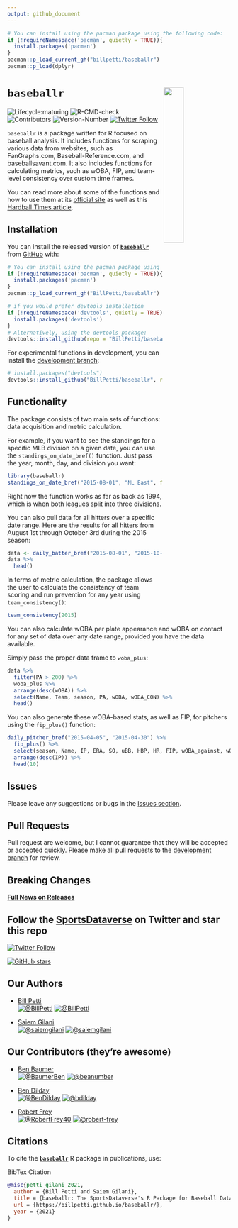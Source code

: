 ```yaml
---
output: github_document
---
```


```r
# You can install using the pacman package using the following code:
if (!requireNamespace('pacman', quietly = TRUE)){
  install.packages('pacman')
}
pacman::p_load_current_gh("billpetti/baseballr")
pacman::p_load(dplyr)
```

# 

# `baseballr` <a href='https://billpetti.github.io/baseballr/'><img src='https://raw.githubusercontent.com/billpetti/baseballr/master/logo.png' align="right" width="30%" min-width="100px" /></a>

<!-- badges: start --> 
![Lifecycle:maturing](https://img.shields.io/badge/lifecycle-maturing-blue.svg?style=for-the-badge&logo=github)
![R-CMD-check](https://img.shields.io/github/workflow/status/BillPetti/baseballr/R-CMD-check?label=R-CMD-Check&logo=R&logoColor=blue&style=for-the-badge)
![Contributors](https://img.shields.io/github/contributors/BillPetti/baseballr?style=for-the-badge)
![Version-Number](https://img.shields.io/github/r-package/v/BillPetti/baseballr?label=baseballr&logo=R&style=for-the-badge)
[![Twitter Follow](https://img.shields.io/twitter/follow/BillPetti?color=blue&label=%40BillPetti&logo=twitter&style=for-the-badge)](https://twitter.com/BillPetti) 
<!-- badges: end -->

`baseballr` is a package written for R focused on baseball analysis. It
includes functions for scraping various data from websites, such as
FanGraphs.com, Baseball-Reference.com, and baseballsavant.com. It also
includes functions for calculating metrics, such as wOBA, FIP, and
team-level consistency over custom time frames.

You can read more about some of the functions and how to use them at its
[official site](https://billpetti.github.io/baseballr/) as well as this
[Hardball Times
article](https://www.hardballtimes.com/developing-the-baseballr-package-for-r/).

## **Installation**

You can install the released version of [**```baseballr```**](https://github.com/BillPetti/baseballr) from [GitHub](https://github.com/BillPetti/baseballr) with:

``` r
# You can install using the pacman package using the following code:
if (!requireNamespace('pacman', quietly = TRUE)){
  install.packages('pacman')
}
pacman::p_load_current_gh("BillPetti/baseballr")
```

``` r
# if you would prefer devtools installation
if (!requireNamespace('devtools', quietly = TRUE)){
  install.packages('devtools')
}
# Alternatively, using the devtools package:
devtools::install_github(repo = "BillPetti/baseballr")
```

For experimental functions in development, you can install the [development branch](https://github.com/BillPetti/baseballr/tree/development_branch):

``` r
# install.packages("devtools")
devtools::install_github("BillPetti/baseballr", ref = "development_branch")
```

## **Functionality**

The package consists of two main sets of functions: data acquisition and metric calculation.

For example, if you want to see the standings for a specific MLB division on a given date, you can use the `standings_on_date_bref()` function. Just pass the year, month, day, and division you want:

```r
library(baseballr)
standings_on_date_bref("2015-08-01", "NL East", from = FALSE)
```

Right now the function works as far as back as 1994, which is when both leagues split into three divisions.

You can also pull data for all hitters over a specific date range. Here are the results for all hitters from August 1st through October 3rd during the 2015 season:

```r

data <- daily_batter_bref("2015-08-01", "2015-10-03") 
data %>%
  head()
```

In terms of metric calculation, the package allows the user to calculate the consistency of team scoring and run prevention for any year using `team_consistency()`:

```r
team_consistency(2015)
```

You can also calculate wOBA per plate appearance and wOBA on contact for any set of data over any date range, provided you have the data available.

Simply pass the proper data frame to `woba_plus`:

```r
data %>%
  filter(PA > 200) %>%
  woba_plus %>%
  arrange(desc(wOBA)) %>%
  select(Name, Team, season, PA, wOBA, wOBA_CON) %>%
  head()
```

You can also generate these wOBA-based stats, as well as FIP, for pitchers using the `fip_plus()` function:

```r
daily_pitcher_bref("2015-04-05", "2015-04-30") %>% 
  fip_plus() %>% 
  select(season, Name, IP, ERA, SO, uBB, HBP, HR, FIP, wOBA_against, wOBA_CON_against) %>%
  arrange(desc(IP)) %>% 
  head(10)
```


## **Issues**

Please leave any suggestions or bugs in the [Issues section](https://github.com/billpetti/baseballr/issues).

## **Pull Requests**

Pull request are welcome, but I cannot guarantee that they will be accepted or accepted quickly. Please make all pull requests to the [development branch](https://github.com/billpetti/baseballr/tree/development_branch) for review.

## **Breaking Changes**

[**Full News on Releases**](https://billpetti.github.io/baseballr/news/index.html)

## Follow the [SportsDataverse](https://twitter.com/SportsDataverse) on Twitter and star this repo

[![Twitter Follow](https://img.shields.io/twitter/follow/SportsDataverse?color=blue&label=%40SportsDataverse&logo=twitter&style=for-the-badge)](https://twitter.com/SportsDataverse) 

[![GitHub stars](https://img.shields.io/github/stars/billpetti/baseballr.svg?color=eee&logo=github&style=for-the-badge&label=Star%20baseballr&maxAge=2592000)](https://github.com/billpetti/baseballr/stargazers/)

## **Our Authors**

-   [Bill Petti](https://twitter.com/BillPetti)       
<a href="https://twitter.com/BillPetti" target="blank"><img src="https://img.shields.io/twitter/follow/BillPetti?color=blue&label=%40BillPetti&logo=twitter&style=for-the-badge" alt="@BillPetti" /></a>
<a href="https://github.com/BillPetti" target="blank"><img src="https://img.shields.io/github/followers/BillPetti?color=eee&logo=Github&style=for-the-badge" alt="@BillPetti" /></a>

-   [Saiem Gilani](https://twitter.com/saiemgilani)       
<a href="https://twitter.com/saiemgilani" target="blank"><img src="https://img.shields.io/twitter/follow/saiemgilani?color=blue&label=%40saiemgilani&logo=twitter&style=for-the-badge" alt="@saiemgilani" /></a>
<a href="https://github.com/saiemgilani" target="blank"><img src="https://img.shields.io/github/followers/saiemgilani?color=eee&logo=Github&style=for-the-badge" alt="@saiemgilani" /></a>


## **Our Contributors (they're awesome)**

-   [Ben Baumer](https://twitter.com/BaumerBen)       
<a href="https://twitter.com/BaumerBen" target="blank"><img src="https://img.shields.io/twitter/follow/BaumerBen?color=blue&label=%40BaumerBen&logo=twitter&style=for-the-badge" alt="@BaumerBen" /></a>
<a href="https://github.com/beanumber" target="blank"><img src="https://img.shields.io/github/followers/beanumber?color=eee&logo=Github&style=for-the-badge" alt="@beanumber" /></a>

-   [Ben Dilday](https://twitter.com/BenDilday)      
<a href="https://twitter.com/BenDilday" target="blank"><img src="https://img.shields.io/twitter/follow/BenDilday?color=blue&label=%40BenDilday&logo=twitter&style=for-the-badge" alt="@BenDilday" /></a> 
<a href="https://github.com/bdilday" target="blank"><img src="https://img.shields.io/github/followers/bdilday?color=eee&logo=Github&style=for-the-badge" alt="@bdilday" /></a>

-   [Robert Frey](https://twitter.com/RobertFrey40)      
<a href="https://twitter.com/RobertFrey40" target="blank"><img src="https://img.shields.io/twitter/follow/RobertFrey40?color=blue&label=%40RobertFrey40&logo=twitter&style=for-the-badge" alt="@RobertFrey40" /></a> 
<a href="https://github.com/robert-frey" target="blank"><img src="https://img.shields.io/github/followers/robert-frey?color=eee&logo=Github&style=for-the-badge" alt="@robert-frey" /></a>

## **Citations**

To cite the [**`baseballr`**](https://billpetti.github.io/baseballr/) R package in publications, use:

BibTex Citation
```bibtex
@misc{petti_gilani_2021,
  author = {Bill Petti and Saiem Gilani},
  title = {baseballr: The SportsDataverse's R Package for Baseball Data.},
  url = {https://billpetti.github.io/baseballr/},
  year = {2021}
}
```